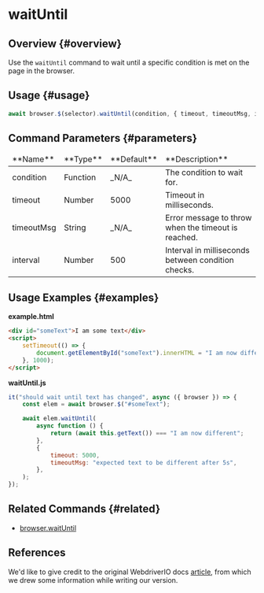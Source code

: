 # waitUntil

## Overview {#overview}

Use the `waitUntil` command to wait until a specific condition is met on the page in the browser.

## Usage {#usage}

```javascript
await browser.$(selector).waitUntil(condition, { timeout, timeoutMsg, interval });
```

## Command Parameters {#parameters}

<table>
<thead>
<tr><td>**Name**</td><td>**Type**</td><td>**Default**</td><td>**Description**</td></tr>
</thead>
<tbody>
<tr><td>condition</td><td>Function</td><td>_N/A_</td><td>The condition to wait for.</td></tr>
<tr><td>timeout</td><td>Number</td><td>5000</td><td>Timeout in milliseconds.</td></tr>
<tr><td>timeoutMsg</td><td>String</td><td>_N/A_</td><td>Error message to throw when the timeout is reached.</td></tr>
<tr><td>interval</td><td>Number</td><td>500</td><td>Interval in milliseconds between condition checks.</td></tr>

</tbody>
</table>

## Usage Examples {#examples}

**example.html**

```html
<div id="someText">I am some text</div>
<script>
    setTimeout(() => {
        document.getElementById("someText").innerHTML = "I am now different";
    }, 1000);
</script>
```

**waitUntil.js**

```javascript
it("should wait until text has changed", async ({ browser }) => {
    const elem = await browser.$("#someText");

    await elem.waitUntil(
        async function () {
            return (await this.getText()) === "I am now different";
        },
        {
            timeout: 5000,
            timeoutMsg: "expected text to be different after 5s",
        },
    );
});
```

## Related Commands {#related}

-   [browser.waitUntil](../../browser/waitUntil)

## References

We'd like to give credit to the original WebdriverIO docs [article](https://webdriver.io/docs/api/element/waitUntil), from which we drew some information while writing our version.
